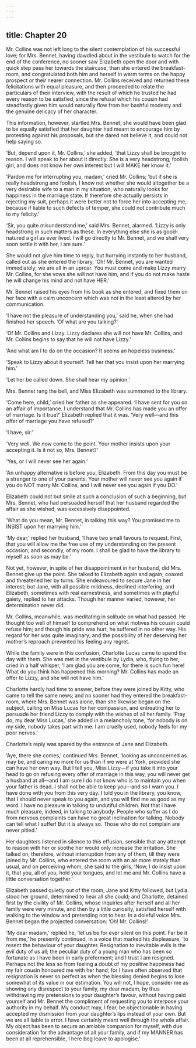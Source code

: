 ```yaml
---
---
---
```

title: Chapter 20
---

Mr. Collins was not left long to the silent contemplation of his successful love; for Mrs. Bennet, having dawdled about in the vestibule to watch for the end of the conference, no sooner saw Elizabeth open the door and with quick step pass her towards the staircase, than she entered the breakfast-room, and congratulated both him and herself in warm terms on the happy prospect or their nearer connection. Mr. Collins received and returned these felicitations with equal pleasure, and then proceeded to relate the particulars of their interview, with the result of which he trusted he had every reason to be satisfied, since the refusal which his cousin had steadfastly given him would naturally flow from her bashful modesty and the genuine delicacy of her character.

This information, however, startled Mrs. Bennet; she would have been glad to be equally satisfied that her daughter had meant to encourage him by protesting against his proposals, but she dared not believe it, and could not help saying so.

‘But, depend upon it, Mr. Collins,’ she added, ‘that Lizzy shall be brought to reason. I will speak to her about it directly. She is a very headstrong, foolish girl, and does not know her own interest but I will MAKE her know it.’

‘Pardon me for interrupting you, madam,’ cried Mr. Collins; ‘but if she is really headstrong and foolish, I know not whether she would altogether be a very desirable wife to a man in my situation, who naturally looks for happiness in the marriage state. If therefore she actually persists in rejecting my suit, perhaps it were better not to force her into accepting me, because if liable to such defects of temper, she could not contribute much to my felicity.’

‘Sir, you quite misunderstand me,’ said Mrs. Bennet, alarmed. ‘Lizzy is only headstrong in such matters as these. In everything else she is as good-natured a girl as ever lived. I will go directly to Mr. Bennet, and we shall very soon settle it with her, I am sure.’

She would not give him time to reply, but hurrying instantly to her husband, called out as she entered the library, ‘Oh! Mr. Bennet, you are wanted immediately; we are all in an uproar. You must come and make Lizzy marry Mr. Collins, for she vows she will not have him, and if you do not make haste he will change his mind and not have HER.’

Mr. Bennet raised his eyes from his book as she entered, and fixed them on her face with a calm unconcern which was not in the least altered by her communication.

‘I have not the pleasure of understanding you,’ said he, when she had finished her speech. ‘Of what are you talking?’

‘Of Mr. Collins and Lizzy. Lizzy declares she will not have Mr. Collins, and Mr. Collins begins to say that he will not have Lizzy.’

‘And what am I to do on the occasion? It seems an hopeless business.’

‘Speak to Lizzy about it yourself. Tell her that you insist upon her marrying him.’

‘Let her be called down. She shall hear my opinion.’

Mrs. Bennet rang the bell, and Miss Elizabeth was summoned to the library.

‘Come here, child,’ cried her father as she appeared. ‘I have sent for you on an affair of importance. I understand that Mr. Collins has made you an offer of marriage. Is it true?’ Elizabeth replied that it was. ‘Very well—and this offer of marriage you have refused?’

‘I have, sir.’

‘Very well. We now come to the point. Your mother insists upon your accepting it. Is it not so, Mrs. Bennet?’

‘Yes, or I will never see her again.’

‘An unhappy alternative is before you, Elizabeth. From this day you must be a stranger to one of your parents. Your mother will never see you again if you do NOT marry Mr. Collins, and I will never see you again if you DO.’

Elizabeth could not but smile at such a conclusion of such a beginning, but Mrs. Bennet, who had persuaded herself that her husband regarded the affair as she wished, was excessively disappointed.

‘What do you mean, Mr. Bennet, in talking this way? You promised me to INSIST upon her marrying him.’

‘My dear,’ replied her husband, ‘I have two small favours to request. First, that you will allow me the free use of my understanding on the present occasion; and secondly, of my room. I shall be glad to have the library to myself as soon as may be.’

Not yet, however, in spite of her disappointment in her husband, did Mrs. Bennet give up the point. She talked to Elizabeth again and again; coaxed and threatened her by turns. She endeavoured to secure Jane in her interest; but Jane, with all possible mildness, declined interfering; and Elizabeth, sometimes with real earnestness, and sometimes with playful gaiety, replied to her attacks. Though her manner varied, however, her determination never did.

Mr. Collins, meanwhile, was meditating in solitude on what had passed. He thought too well of himself to comprehend on what motives his cousin could refuse him; and though his pride was hurt, he suffered in no other way. His regard for her was quite imaginary; and the possibility of her deserving her mother’s reproach prevented his feeling any regret.

While the family were in this confusion, Charlotte Lucas came to spend the day with them. She was met in the vestibule by Lydia, who, flying to her, cried in a half whisper, ‘I am glad you are come, for there is such fun here! What do you think has happened this morning? Mr. Collins has made an offer to Lizzy, and she will not have him.’

Charlotte hardly had time to answer, before they were joined by Kitty, who came to tell the same news; and no sooner had they entered the breakfast-room, where Mrs. Bennet was alone, than she likewise began on the subject, calling on Miss Lucas for her compassion, and entreating her to persuade her friend Lizzy to comply with the wishes of all her family. ‘Pray do, my dear Miss Lucas,’ she added in a melancholy tone, ‘for nobody is on my side, nobody takes part with me. I am cruelly used, nobody feels for my poor nerves.’

Charlotte’s reply was spared by the entrance of Jane and Elizabeth.

‘Aye, there she comes,’ continued Mrs. Bennet, ‘looking as unconcerned as may be, and caring no more for us than if we were at York, provided she can have her own way. But I tell you, Miss Lizzy—if you take it into your head to go on refusing every offer of marriage in this way, you will never get a husband at all—and I am sure I do not know who is to maintain you when your father is dead. I shall not be able to keep you—and so I warn you. I have done with you from this very day. I told you in the library, you know, that I should never speak to you again, and you will find me as good as my word. I have no pleasure in talking to undutiful children. Not that I have much pleasure, indeed, in talking to anybody. People who suffer as I do from nervous complaints can have no great inclination for talking. Nobody can tell what I suffer! But it is always so. Those who do not complain are never pitied.’

Her daughters listened in silence to this effusion, sensible that any attempt to reason with her or soothe her would only increase the irritation. She talked on, therefore, without interruption from any of them, till they were joined by Mr. Collins, who entered the room with an air more stately than usual, and on perceiving whom, she said to the girls, ‘Now, I do insist upon it, that you, all of you, hold your tongues, and let me and Mr. Collins have a little conversation together.’

Elizabeth passed quietly out of the room, Jane and Kitty followed, but Lydia stood her ground, determined to hear all she could; and Charlotte, detained first by the civility of Mr. Collins, whose inquiries after herself and all her family were very minute, and then by a little curiosity, satisfied herself with walking to the window and pretending not to hear. In a doleful voice Mrs. Bennet began the projected conversation: ‘Oh! Mr. Collins!’

‘My dear madam,’ replied he, ‘let us be for ever silent on this point. Far be it from me,’ he presently continued, in a voice that marked his displeasure, ‘to resent the behaviour of your daughter. Resignation to inevitable evils is the evil duty of us all; the peculiar duty of a young man who has been so fortunate as I have been in early preferment; and I trust I am resigned. Perhaps not the less so from feeling a doubt of my positive happiness had my fair cousin honoured me with her hand; for I have often observed that resignation is never so perfect as when the blessing denied begins to lose somewhat of its value in our estimation. You will not, I hope, consider me as showing any disrespect to your family, my dear madam, by thus withdrawing my pretensions to your daughter’s favour, without having paid yourself and Mr. Bennet the compliment of requesting you to interpose your authority in my behalf. My conduct may, I fear, be objectionable in having accepted my dismission from your daughter’s lips instead of your own. But we are all liable to error. I have certainly meant well through the whole affair. My object has been to secure an amiable companion for myself, with due consideration for the advantage of all your family, and if my MANNER has been at all reprehensible, I here beg leave to apologise.’